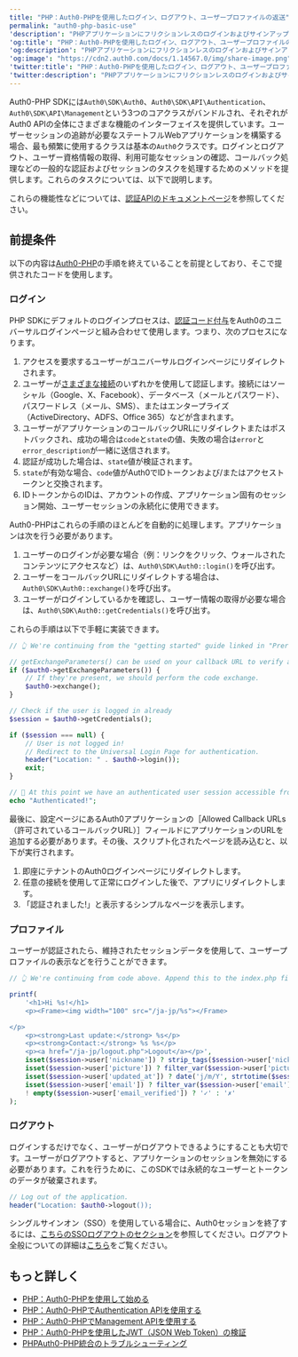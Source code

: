 ```yaml
---
title: "PHP：Auth0-PHPを使用したログイン、ログアウト、ユーザープロファイルの返送"
permalink: "auth0-php-basic-use"
'description': "PHPアプリケーションにフリクションレスのログインおよびサインアップエクスペリエンスを統合します。"
'og:title': "PHP：Auth0-PHPを使用したログイン、ログアウト、ユーザープロファイルの返送"
'og:description': "PHPアプリケーションにフリクションレスのログインおよびサインアップエクスペリエンスを統合します。"
'og:image': "https://cdn2.auth0.com/docs/1.14567.0/img/share-image.png"
'twitter:title': "PHP：Auth0-PHPを使用したログイン、ログアウト、ユーザープロファイルの返送"
'twitter:description': "PHPアプリケーションにフリクションレスのログインおよびサインアップエクスペリエンスを統合します。"
---
```


Auth0-PHP SDKには`Auth0\SDK\Auth0`、`Auth0\SDK\API\Authentication`、`Auth0\SDK\API\Management`という3つのコアクラスがバンドルされ、それぞれがAuth0 APIの全体にさまざまな機能のインターフェイスを提供しています。ユーザーセッションの追跡が必要なステートフルWebアプリケーションを構築する場合、最も頻繁に使用するクラスは基本の`Auth0`クラスです。ログインとログアウト、ユーザー資格情報の取得、利用可能なセッションの確認、コールバック処理などの一般的な認証およびセッションのタスクを処理するためのメソッドを提供します。これらのタスクについては、以下で説明します。

これらの機能性などについては、[認証APIのドキュメントページ](/ja-jp/libraries/auth0-php/using-the-authentication-api-with-auth0-php)を参照してください。

## 前提条件

以下の内容は[Auth0-PHP](/ja-jp/libraries/auth0-php)の手順を終えていることを前提としており、そこで提供されたコードを使用します。

### ログイン

PHP SDKにデフォルトのログインプロセスは、[認証コード付与](/ja-jp/get-started/authentication-and-authorization-flow/authorization-code-flow/call-your-api-using-the-authorization-code-flow)をAuth0のユニバーサルログインページと組み合わせて使用します。つまり、次のプロセスになります。

1. アクセスを要求するユーザーがユニバーサルログインページにリダイレクトされます。
2. ユーザーが[さまざまな接続](/ja-jp/authenticate/identity-providers)のいずれかを使用して認証します。接続にはソーシャル（Google、X、Facebook）、データベース（メールとパスワード）、パスワードレス（メール、SMS）、またはエンタープライズ（ActiveDirectory、ADFS、Office 365）などが含まれます。
3. ユーザーがアプリケーションのコールバックURLにリダイレクトまたはポストバックされ、成功の場合は`code`と`state`の値、失敗の場合は`error`と`error_description`が一緒に送信されます。
4. 認証が成功した場合は、`state`値が検証されます。
5. `state`が有効な場合、`code`値がAuth0でIDトークンおよび/またはアクセストークンと交換されます。
6. IDトークンからのIDは、アカウントの作成、アプリケーション固有のセッション開始、ユーザーセッションの永続化に使用できます。

Auth0-PHPはこれらの手順のほとんどを自動的に処理します。アプリケーションは次を行う必要があります。

1. ユーザーのログインが必要な場合（例：リンクをクリック、ウォールされたコンテンツにアクセスなど）は、`Auth0\SDK\Auth0::login()`を呼び出す。
2. ユーザーをコールバックURLにリダイレクトする場合は、`Auth0\SDK\Auth0::exchange()`を呼び出す。
3. ユーザーがログインしているかを確認し、ユーザー情報の取得が必要な場合は、`Auth0\SDK\Auth0::getCredentials()`を呼び出す。

これらの手順は以下で手軽に実装できます。

```php lines
// 👆 We're continuing from the "getting started" guide linked in "Prerequisites" above. Append this to the index.php file you created there.

// getExchangeParameters() can be used on your callback URL to verify all the necessary parameters are present for post-authentication code exchange.
if ($auth0->getExchangeParameters()) {
    // If they're present, we should perform the code exchange.
    $auth0->exchange();
}

// Check if the user is logged in already
$session = $auth0->getCredentials();

if ($session === null) {
    // User is not logged in!
    // Redirect to the Universal Login Page for authentication.
    header("Location: " . $auth0->login());
    exit;
}

// 🎉 At this point we have an authenticated user session accessible from $session; your application logic can continue from here!
echo "Authenticated!";
```

最後に、設定ページにあるAuth0アプリケーションの［Allowed Callback URLs（許可されているコールバックURL）］フィールドにアプリケーションのURLを追加する必要があります。その後、スクリプト化されたページを読み込むと、以下が実行されます。

1. 即座にテナントのAuth0ログインページにリダイレクトします。
2. 任意の接続を使用して正常にログインした後で、アプリにリダイレクトします。
3. 「認証されました!」と表示するシンプルなページを表示します。

### プロファイル

ユーザーが認証されたら、維持されたセッションデータを使用して、ユーザープロファイルの表示などを行うことができます。

```php lines
// 👆 We're continuing from code above. Append this to the index.php file.

printf(
    '<h1>Hi %s!</h1>
    <p><Frame><img width="100" src="/ja-jp/%s"></Frame>

</p>
    <p><strong>Last update:</strong> %s</p>
    <p><strong>Contact:</strong> %s %s</p>
    <p><a href="/ja-jp/logout.php">Logout</a></p>',
    isset($session->user['nickname']) ? strip_tags($session->user['nickname']) : '[unknown]',
    isset($session->user['picture']) ? filter_var($session->user['picture'], FILTER_SANITIZE_URL) : 'https://gravatar.com/avatar/',
    isset($session->user['updated_at']) ? date('j/m/Y', strtotime($session->user['updated_at'])) : '[unknown]',
    isset($session->user['email']) ? filter_var($session->user['email'], FILTER_SANITIZE_EMAIL) : '[unknown]',
    ! empty($session->user['email_verified']) ? '✓' : '✗'
);
```

### ログアウト

ログインするだけでなく、ユーザーがログアウトできるようにすることも大切です。ユーザーがログアウトすると、アプリケーションのセッションを無効にする必要があります。これを行うために、このSDKでは永続的なユーザーとトークンのデータが破棄されます。

```php lines
// Log out of the application.
header("Location: $auth0->logout());
```

シングルサインオン（<Tooltip data-tooltip-id="react-containers-DefinitionTooltip-0" href="/ja-jp/glossary?term=single-sign-on" tip="シングルサインオン（SSO）: ユーザーが1つのアプリケーションにログインした後、そのユーザーを他のアプリケーションに自動的にログインさせるサービス。" cta="用語集の表示">SSO</Tooltip>）を使用している場合に、Auth0セッションを終了するには、[こちらのSSOログアウトのセクション](/ja-jp/libraries/auth0-php/using-the-authentication-api-with-auth0-php)を参照してください。ログアウト全般についての詳細は[こちら](/ja-jp/authenticate/login/logout)をご覧ください。

## もっと詳しく

* [PHP：Auth0-PHPを使用して始める](/ja-jp/libraries/auth0-php)
* [PHP：Auth0-PHPでAuthentication APIを使用する](/ja-jp/libraries/auth0-php/using-the-authentication-api-with-auth0-php)
* [PHP：Auth0-PHPでManagement APIを使用する](/ja-jp/libraries/auth0-php/using-the-management-api-with-auth0-php)
* [PHP：Auth0-PHPを使用したJWT（JSON Web Token）の検証](/ja-jp/libraries/auth0-php/validating-jwts-with-auth0-php)
* [PHPAuth0-PHP統合のトラブルシューティング](/ja-jp/libraries/auth0-php/troubleshoot-auth0-php-library)